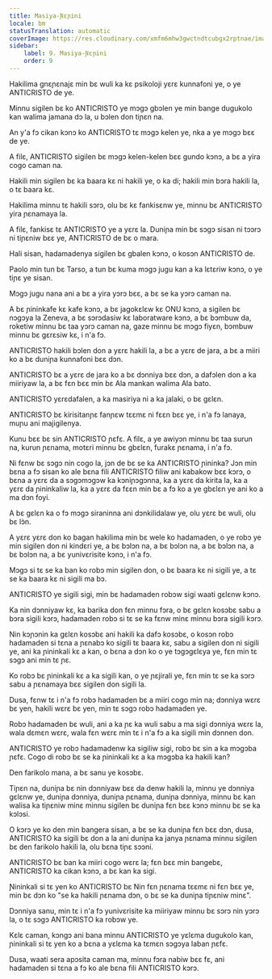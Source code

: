 ```yaml
---
title: Masiya-Ɲɛɲini
locale: bm
statusTranslation: automatic
coverImage: https://res.cloudinary.com/xmfm6mhw3gwctndtcubgx2rptnae/image/upload/v1741354419/small_cover_la_gran_rebelion_28716e29d2.webp
sidebar:
    label: 9. Masiya-Ɲɛɲini
    order: 9
---
```

Hakilima gnɛɲɛnajɛ min bɛ wuli ka kɛ psikoloji yɛrɛ kunnafoni ye, o ye ANTICRISTO de ye.

Minnu sigilen bɛ ko ANTICRISTO ye mɔgɔ gbɔlen ye min bange dugukolo kan walima jamana dɔ la, u bɔlen don tiɲɛn na.

An y'a fɔ cikan kɔnɔ ko ANTICRISTO tɛ mɔgɔ kelen ye, nka a ye mɔgɔ bɛɛ de ye.

A filɛ, ANTICRISTO sigilen bɛ mɔgɔ kelen-kelen bɛɛ gundo kɔnɔ, a bɛ a yira cogo caman na.

Hakili min sigilen bɛ ka baara kɛ ni hakili ye, o ka di; hakili min bɔra hakili la, o tɛ baara kɛ.

Hakilima minnu tɛ hakili sɔrɔ, olu bɛ kɛ fankisɛnw ye, minnu bɛ ANTICRISTO yira ɲɛnamaya la.

A filɛ, fankisɛ tɛ ANTICRISTO ye a yɛrɛ la. Duniɲa min bɛ sɔgɔ sisan ni tɔɔrɔ ni tiɲɛniw bɛɛ ye, ANTICRISTO de bɛ o mara.

Hali sisan, hadamadenya sigilen bɛ gbalen kɔnɔ, o kosɔn ANTICRISTO de.

Paolo min tun bɛ Tarso, a tun bɛ kuma mɔgɔ jugu kan a ka lɛtɛriw kɔnɔ, o ye tiɲɛ ye sisan.

Mɔgɔ jugu nana ani a bɛ a yira yɔrɔ bɛɛ, a bɛ se ka yɔrɔ caman na.

A bɛ ɲininkafe kɛ kafe kɔnɔ, a bɛ jagokɛlɛw kɛ ONU kɔnɔ, a sigilen bɛ nɔgɔya la Zeneva, a bɛ sɔrɔdasiw kɛ laboratware kɔnɔ, a bɛ bɔmbuw da, roketiw minnu bɛ taa yɔrɔ caman na, gaze minnu bɛ mɔgɔ fiyɛn, bɔmbuw minnu bɛ gɛrɛsiw kɛ, i n'a fɔ.

ANTICRISTO hakili bɔlen don a yɛrɛ hakili la, a bɛ a yɛrɛ de jara, a bɛ a miiri ko a bɛ duniɲa kunnafoni bɛɛ dɔn.

ANTICRISTO bɛ a yɛrɛ de jara ko a bɛ dɔnniya bɛɛ dɔn, a dafɔlen don a ka miiriyaw la, a bɛ fɛn bɛɛ min bɛ Ala mankan walima Ala bato.

ANTICRISTO yɛrɛdafalen, a ka masiriya ni a ka jalaki, o bɛ gɛlɛn.

ANTICRISTO bɛ kirisitanɲɛ fanɲɛw tɛɛmɛ ni fɛɛn bɛɛ ye, i n'a fɔ lanaya, muɲu ani majigilenya.

Kunu bɛɛ bɛ sin ANTICRISTO ɲɛfɛ. A filɛ, a ye awiyɔn minnu bɛ taa surun na, kurun ɲɛnama, motɛri minnu bɛ gbɛlɛn, furakɛ ɲɛnama, i n'a fɔ.

Ni fɛnw bɛ sɔgɔ nin cogo la, jɔn de bɛ se ka ANTICRISTO ɲininka? Jɔn min bɛna a fɔ sisan ko ale bɛna fili ANTICRISTO filiw ani kabakow bɛɛ kɔrɔ, o bɛna a yɛrɛ da a sɔgɔmɔgɔw ka kɔniɲɔgɔnna, ka a yɛrɛ da kirita la, ka a yɛrɛ da ɲininkaliw la, ka a yɛrɛ da fɛɛn min bɛ a fɔ ko a ye gbɛlɛn ye ani ko a ma dɔn foyi.

A bɛ gɛlɛn ka o fɔ mɔgɔ siraninna ani dɔnkilidalaw ye, olu yɛrɛ bɛ wuli, olu bɛ lɔ̀n.

A yɛrɛ yɛrɛ don ko bagan hakilima min bɛ wele ko hadamaden, o ye robɔ ye min sigilen don ni kindɛri ye, a bɛ bɔlɔn na, a bɛ bɔlɔn na, a bɛ bɔlɔn na, a bɛ bɔlɔn na, a bɛ yunivɛrisite kɔnɔ, i n'a fɔ.

Mɔgɔ si tɛ se ka ban ko robɔ min sigilen don, o bɛ baara kɛ ni sigili ye, a tɛ se ka baara kɛ ni sigili ma bɔ.

ANTICRISTO ye sigili sigi, min bɛ hadamaden robɔw sigi waati gɛlɛnw kɔnɔ.

Ka nin dɔnniyaw kɛ, ka barika don fɛn minnu fɔra, o bɛ gɛlɛn kosɔbɛ sabu a bɔra sigili kɔrɔ, hadamaden robɔ si tɛ se ka fɛnw minɛ minnu bɔra sigili kɔrɔ.

Nin kɔɲɔnin ka gɛlɛn kosɔbɛ ani hakili ka dafɔ kosɔbɛ, o kosɔn robɔ hadamaden si tɛna a ɲɛnabɔ ko sigili tɛ baara kɛ, sabu a sigilen don ni sigili ye, ani ka ɲininkali kɛ a kan, o bɛna a dɔn ko o ye tɔgɔgɛlɛya ye, fɛn min tɛ sɔgɔ ani min tɛ ɲɛ.

Ko robɔ bɛ ɲininkali kɛ a ka sigili kan, o ye ɲɛjirali ye, fɛn min tɛ se ka sɔrɔ sabu a ɲɛnamaya bɛɛ sigilen don sigili la.

Dusa, fɛnw tɛ i n'a fɔ robɔ hadamaden bɛ a miiri cogo min na; dɔnniya wɛrɛ bɛ yen, hakili wɛrɛ bɛ yen, min tɛ sɔgɔ robɔ hadamaden ye.

Robɔ hadamaden bɛ wuli, ani a ka ɲɛ ka wuli sabu a ma sigi dɔnniya wɛrɛ la, wala dɛmɛn wɛrɛ, wala fɛn wɛrɛ min tɛ i n'a fɔ a ka sigili min dɔnnen don.

ANTICRISTO ye robɔ hadamadenw ka sigiliw sigi, robɔ bɛ sin a ka mɔgɔba ɲɛfɛ. Cogo di robɔ bɛ se ka ɲininkali kɛ a ka mɔgɔba ka hakili kan?

Den farikolo mana, a bɛ sanu ye kosɔbɛ.

Tiɲɛn na, duniɲa bɛ nin dɔnniyaw bɛɛ da denw hakili la, minnu ye dɔnniya gɛlɛnw ye, duniɲa dɔnniya, duniɲa ɲɛnama, duniɲa dɔnniya, minnu bɛ kan walisa ka tiɲɛniw minɛ minnu sigilen bɛ duniɲa fɛn bɛɛ kɔnɔ minnu bɛ se ka kɔlɔsi.

O kɔrɔ ye ko den min bangera sisan, a bɛ se ka duniɲa fɛn bɛɛ dɔn, dusa, ANTICRISTO ka sigili bɛ don a la ani duniɲa ka janya ɲɛnama minnu sigilen bɛ den farikolo hakili la, olu bɛna tiɲɛ sɔɔni.

ANTICRISTO bɛ ban ka miiri cogo wɛrɛ la; fɛn bɛɛ min bangebɛ, ANTICRISTO ka cikan kɔnɔ, a bɛ kan ka sigi.

Ɲininkali si tɛ yen ko ANTICRISTO bɛ Nin fɛn ɲɛnama tɛɛmɛ ni fɛn bɛɛ ye, min bɛ dɔn ko "se ka hakili ɲɛnama dɔn, o bɛ se ka duniɲa tiɲɛniw minɛ".

Dɔnniya sanu, min tɛ i n'a fɔ yunivɛrisite ka miiriyaw minnu bɛ sɔrɔ nin yɔrɔ la, o tɛ sɔgɔ ANTICRISTO ka robɔw ye.

Kɛlɛ caman, kɔngɔ ani bana minnu ANTICRISTO ye yɛlɛma dugukolo kan, ɲininkali si tɛ yen ko a bɛna a yɛlɛma ka tɛmɛn sɔgɔya laban ɲɛfɛ.

Dusa, waati sera apɔsita caman ma, minnu fɔra nabiw bɛɛ fɛ, ani hadamaden si tɛna a fɔ ko ale bɛna fili ANTICRISTO kɔrɔ.

